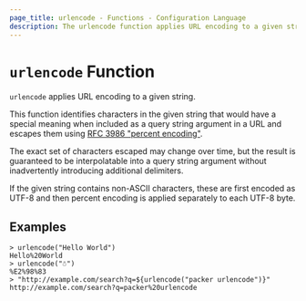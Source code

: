 ```yaml
---
page_title: urlencode - Functions - Configuration Language
description: The urlencode function applies URL encoding to a given string.
---
```


# `urlencode` Function

`urlencode` applies URL encoding to a given string.

This function identifies characters in the given string that would have a
special meaning when included as a query string argument in a URL and
escapes them using
[RFC 3986 "percent encoding"](https://tools.ietf.org/html/rfc3986#section-2.1).

The exact set of characters escaped may change over time, but the result
is guaranteed to be interpolatable into a query string argument without
inadvertently introducing additional delimiters.

If the given string contains non-ASCII characters, these are first encoded as
UTF-8 and then percent encoding is applied separately to each UTF-8 byte.

## Examples

```shell-session
> urlencode("Hello World")
Hello%20World
> urlencode("☃")
%E2%98%83
> "http://example.com/search?q=${urlencode("packer urlencode")}"
http://example.com/search?q=packer%20urlencode
```
